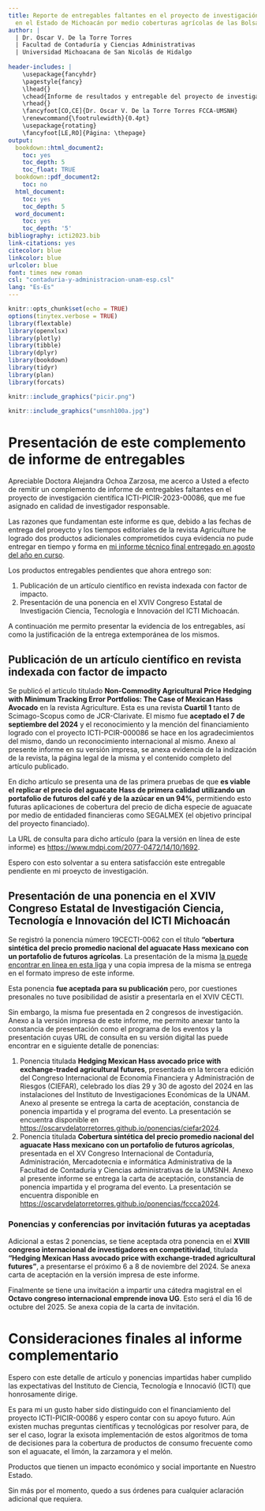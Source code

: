 ```yaml
---
title: Reporte de entregables faltantes en el proyecto de investigación científica ICTI-PICIR-2023-00086 "Algoritmo para la cobertura del precio nacional del aguacate Hass producido
  en el Estado de Michoacán por medio coberturas agrícolas de las Bolsas de mercancías de Chicago y Nueva York provistas por SEGALMEX"
author: |
  | Dr. Oscar V. De la Torre Torres
  | Facultad de Contaduría y Ciencias Administrativas 
  | Universidad Michoacana de San Nicolás de Hidalgo
  
header-includes: |
    \usepackage{fancyhdr}
    \pagestyle{fancy}
    \lhead{}
    \chead{Informe de resultados y entregable del proyecto de investigación científica ICTI-PICIR-2023-00086}
    \rhead{}
    \fancyfoot[CO,CE]{Dr. Oscar V. De la Torre Torres FCCA-UMSNH}
    \renewcommand{\footrulewidth}{0.4pt}
    \usepackage{rotating}
    \fancyfoot[LE,RO]{Página: \thepage}
output:
  bookdown::html_document2:
    toc: yes
    toc_depth: 5
    toc_float: TRUE
  bookdown::pdf_document2:
    toc: no
  html_document:
    toc: yes
    toc_depth: 5
  word_document:
    toc: yes
    toc_depth: '5'
bibliography: icti2023.bib
link-citations: yes
citecolor: blue
linkcolor: blue
urlcolor: blue
font: times new roman 
csl: "contaduria-y-administracion-unam-esp.csl"
lang: "Es-Es"
---
```

```r
knitr::opts_chunk$set(echo = TRUE)
options(tinytex.verbose = TRUE)
library(flextable)
library(openxlsx)
library(plotly)
library(tibble)
library(dplyr)
library(bookdown)
library(tidyr)
library(plan)
library(forcats)
```


\begin{center}
\textbf{3 páginas efectivas de lectura en el documento sin incluir la presente portada. 2 de estas sin incluir la tabla de contenido}
\end{center}

```r
knitr::include_graphics("picir.png")
```

```r
knitr::include_graphics("umsnh100a.jpg")
```

\newpage 

\setcounter{tocdepth}{6}
\tableofcontents

\newpage 

# Presentación de este complemento de informe de entregables

Apreciable Doctora Alejandra Ochoa Zarzosa, me acerco a Usted a efecto de remitir un complemento de informe de entregables faltantes en el proyecto de investigación científica ICTI-PICIR-2023-00086, que me fue asignado en calidad de investigador responsable.

Las razones que fundamentan este informe es que, debido a las fechas de entrega del proeycto y los tiempos editoriales de la revista Agriculture he logrado dos productos adicionales comprometidos cuya evidencia no pude entregar en tiempo y forma en [mi informe técnico final entregado en agosto del año en curso](https://oscarvdelatorretorres.github.io/proyectosInvestigacion/icti2023/informe2024.html).

Los productos entregables pendientes que ahora entrego son:

1. Publicación de un artículo científico en revista indexada con factor de impacto.
2. Presentación de una ponencia en el XVIV Congreso Estatal de Investigación Ciencia, Tecnología e Innovación del ICTI Michoacán.

A continuación me permito presentar la evidencia de los entregables, así como la justificación de la entrega extemporánea de los mismos.

## Publicación de un artículo científico en revista indexada con factor de impacto

Se publicó el articulo titulado **Non-Commodity Agricultural Price Hedging with Minimum Tracking Error Portfolios: The Case of Mexican Hass Avocado** en la revista Agriculture. Esta es una revista **Cuartil 1** tanto de Scimago-Scopus como de JCR-Clarivate. El mismo fue **aceptado el 7 de septiembre del 2024** y el reconocimiento y la mención del financiamiento logrado con el proyecto ICTI-PCIR-000086 se hace en los agradecimientos del mismo, dando un reconocimiento internacional al mismo. Anexo al presente informe en su versión impresa, se anexa evidencia de la indización de la revista, la página legal de la misma y el contenido completo del artículo publicado. 

En dicho artículo se presenta una de las primera pruebas de que **es viable el replicar el precio del aguacate Hass de primera calidad utilizando un portafolio de futuros del café y de la azúcar en un 94\%**, permitiendo esto futuras aplicaciones de cobertura del precio de dicha especie de aguacate por medio de entidaded financieras como SEGALMEX (el objetivo principal del proyecto financiado).

La URL de consulta para dicho artículo (para la versión en línea de este informe) es [https://www.mdpi.com/2077-0472/14/10/1692](https://www.mdpi.com/2077-0472/14/10/1692).

Espero con esto solventar a su entera satisfacción este entregable pendiente en mi proeycto de investigación.

## Presentación de una ponencia en el XVIV Congreso Estatal de Investigación Ciencia, Tecnología e Innovación del ICTI Michoacán

Se registró la ponencia número 19CECTI-0062 con el título **"obertura sintética del precio promedio nacional del aguacate Hass mexicano con un portafolio de futuros agrícolas**. La presentación de la misma [la puede encontrar en línea en esta liga](https://oscarvdelatorretorres.github.io/ponencias/cecti2024/#/title-slide) y una copia impresa de la misma se entrega en el formato impreso de este informe.

Esta ponencia **fue aceptada para su publicación** pero, por cuestiones presonales no tuve posibilidad de asistir a presentarla en el XVIV CECTI.

Sin embargo, la misma fue presentada en 2 congresos de investigación. Anexo a la versión impresa de este informe, me permito anexar tanto la constancia de presentación como el programa de los eventos y la presentación cuyas URL de consulta en su versión digital las puede encontrar en e siguiente detalle de ponencias:


1. Ponencia titulada **Hedging Mexican Hass avocado price with exchange-traded agricultural futures**, presentada en la tercera edición del Congreso Internacional de Economía Financiera y Administración de Riesgos (CIEFAR), celebrado los días 29 y 30 de agosto del 2024 en las instalaciones del Instituto de Investigaciones Económicas de la UNAM. Anexo al presente se entrega la carta de aceptación, constancia de ponencia impartida y el programa del evento. La presentación se encuentra disponible en [https://oscarvdelatorretorres.github.io/ponencias/ciefar2024](https://oscarvdelatorretorres.github.io/ponencias/ciefar2024/).
2. Ponencia titulada **Cobertura sintética del precio promedio nacional del aguacate Hass mexicano con un portafolio de futuros agrícolas**, presentada en el XV Congreso Internacional de Contaduría, Administración, Mercadotecnia e informática Administrativa de la Facultad de Contaduría y Ciencias administrativas de la UMSNH. Anexo al presente informe se entrega la carta de aceptación, constancia de ponencia impartida y el programa del evento. La presentación se encuentra disponible en [https://oscarvdelatorretorres.github.io/ponencias/fccca2024](https://oscarvdelatorretorres.github.io/ponencias/fccca2024).


### Ponencias y conferencias por invitación futuras ya aceptadas

Adicional a estas 2 ponencias, se tiene aceptada otra ponencia en el **XVIII congreso internacional de investigadores en competitividad**, titulada **"Hedging
Mexican Hass avocado price with exchange-traded agricultural futures"**, a presentarse el próximo 6 a 8 de noviembre del 2024. Se anexa carta de aceptación en la versión impresa de este informe.

Finalmente se tiene una invitación a impartir una cátedra magistral en el **Octavo congreso internacional emprende inova UG**. Esto será el día 16 de octubre del 2025. Se anexa copia de la carta de invitación.


# Consideraciones finales al informe complementario

Espero con este detalle de artículo y ponencias impartidas haber cumplido las expectativas del Instituto de Ciencia, Tecnología e Innocavió (ICTI) que honrosamente dirige.

Es para mi un gusto haber sido distinguido con el financiamiento del proyecto ICTI-PICIR-00086 y espero contar con su apoyo futuro. Aún existen muchas preguntas científicas y tecnológicas por resolver para, de ser el caso, lograr la exisota implementación de estos algoritmos de toma de decisiones para la cobertura de productos de consumo frecuente como son el aguacate, el limón, la zarzamora y el melón.

Productos que tienen un impacto económico y social importante en Nuestro Estado.

Sin más por el momento, quedo a sus órdenes para cualquier aclaración adicional que requiera.
\newline
\newline
\newline
\begin{center}
\textbf{ATENTAMENTE}
\newline
\newline
\newline
\newline
\newline
\newline
\newline
\textbf{Dr. Oscar Valdemar De la Torre Torres}
\end{center}
